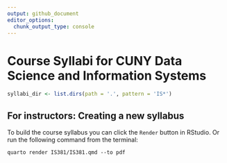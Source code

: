```yaml
---
output: github_document
editor_options: 
  chunk_output_type: console
---
```


# Course Syllabi for CUNY Data Science and Information Systems


```r
syllabi_dir <- list.dirs(path = '.', pattern = 'IS*')
```



## For instructors: Creating a new syllabus

To build the course syllabus you can click the `Render` button in RStudio. Or run the following command from the terminal:

```console
quarto render IS381/IS381.qmd --to pdf
```
